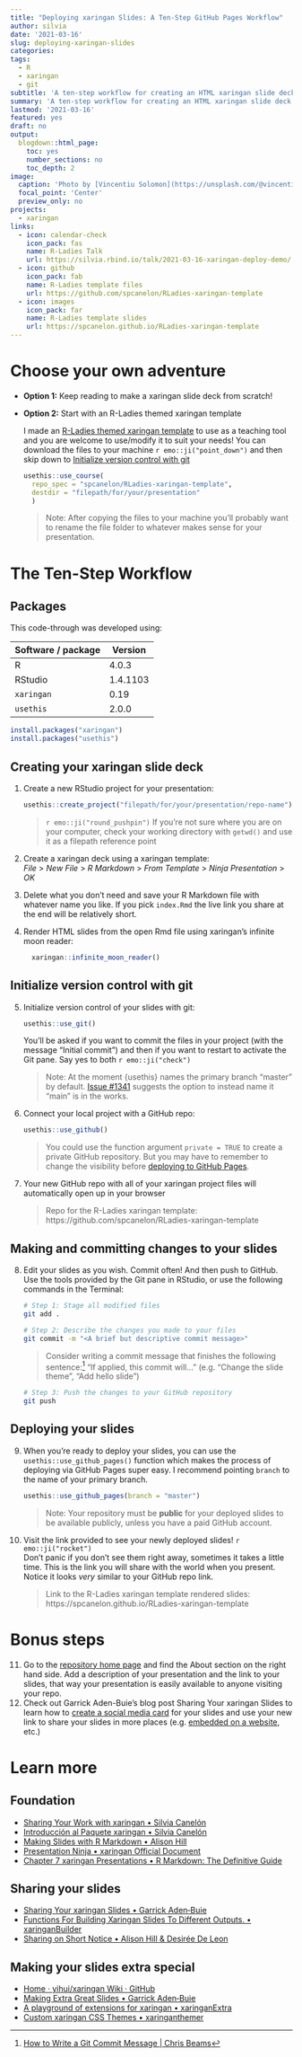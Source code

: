 ```yaml
---
title: "Deploying xaringan Slides: A Ten-Step GitHub Pages Workflow"
author: silvia
date: '2021-03-16'
slug: deploying-xaringan-slides
categories:
tags:
  - R
  - xaringan
  - git
subtitle: 'A ten-step workflow for creating an HTML xaringan slide deck and deploying it to the web using GitHub Pages'
summary: 'A ten-step workflow for creating an HTML xaringan slide deck and deploying it to the web using GitHub Pages'
lastmod: '2021-03-16'
featured: yes
draft: no
output:
  blogdown::html_page:
    toc: yes
    number_sections: no
    toc_depth: 2
image:
  caption: 'Photo by [Vincentiu Solomon](https://unsplash.com/@vincentiu)'
  focal_point: 'Center'
  preview_only: no
projects: 
  - xaringan
links:
  - icon: calendar-check
    icon_pack: fas
    name: R-Ladies Talk
    url: https://silvia.rbind.io/talk/2021-03-16-xaringan-deploy-demo/
  - icon: github
    icon_pack: fab
    name: R-Ladies template files
    url: https://github.com/spcanelon/RLadies-xaringan-template
  - icon: images
    icon_pack: far
    name: R-Ladies template slides
    url: https://spcanelon.github.io/RLadies-xaringan-template
---
```


# Choose your own adventure
- **Option 1:** Keep reading to make a xaringan slide deck from scratch!
- **Option 2:** Start with an R-Ladies themed xaringan template

    I made an [R-Ladies themed xaringan template](https://spcanelon.github.io/RLadies-xaringan-template) to use as a teaching tool and you are welcome to use/modify it to suit your needs! You can download the files to your machine `r emo::ji("point_down")` and then skip down to [Initialize version control with git](#initialize-version-control-with-git)
    
    ```r
    usethis::use_course(
      repo_spec = "spcanelon/RLadies-xaringan-template",
      destdir = "filepath/for/your/presentation"
      )
    ```

    > Note: After copying the files to your machine you'll probably want to rename the file folder to whatever makes sense for your presentation.

# The Ten-Step Workflow

## Packages

This code-through was developed using:

| Software / package    | Version               |
|-----------------------|-----------------------|
| R                     | 4.0.3                 | 
| RStudio               | 1.4.1103              |  
| `xaringan`            | 0.19                  |
| `usethis`             | 2.0.0                 |

```r
install.packages("xaringan")
install.packages("usethis")
```


## Creating your xaringan slide deck

1. Create a new RStudio project for your presentation:

    ```r
    usethis::create_project("filepath/for/your/presentation/repo-name")
    ```

    > `r emo::ji("round_pushpin")` If you're not sure where you are on your computer, check your working directory with `getwd()` and use it as a filepath reference point
    
<!--Output:    
    ```r
    New project 'rladies-xaringan-template' is nested inside an existing project '/filepath/for/the/presentation/', which is rarely a good idea.
    If this is unexpected, the here package has a function, `here::dr_here()` that reveals why '/filepath/for/the/presentation/' is regarded as a project.
    Do you want to create anyway?
    
    1: Absolutely not
    2: Yup
    3: No
    
    Selection: 2
    ```
-->

2. Create a xaringan deck using a xaringan template:<br>
_File_ > _New File_ > _R Markdown_ > _From Template_ > _Ninja Presentation_ > _OK_
3. Delete what you don't need and save your R Markdown file with whatever name you like. If you pick `index.Rmd` the live link you share at the end will be relatively short.

6. Render HTML slides from the open Rmd file using xaringan's infinite moon reader:
  
    ```r
      xaringan::infinite_moon_reader()
    ```


## Initialize version control with git

5. Initialize version control of your slides with git: 

    ```r
    usethis::use_git()
    ```

    You'll be asked if you want to commit the files in your project (with the message "Initial commit") and then if you want to restart to activate the Git pane.  Say yes to both `r emo::ji("check")`

    > Note: At the moment {usethis} names the primary branch "master" by default. [Issue #1341](https://github.com/r-lib/usethis/issues/1341) suggests the option to instead name it "main" is in the works.

<!--Output:
> usethis::use_git()
✓ Setting active project to '/filepath/for/the/presentation/rladies-xaringan-template'
✓ Initialising Git repo
✓ Adding '.Rhistory', '.Rdata', '.httr-oauth', '.DS_Store' to '.gitignore'
There are 6 uncommitted files:
* '.gitignore'
* 'index_files/'
* 'index.html'
* 'index.Rmd'
* 'libs/'
* 'rladies-xaringan-template.Rproj'
Is it ok to commit them?

1: Yup
2: Negative
3: No way

Selection: 1


✓ Adding files
✓ Making a commit with message 'Initial commit'
● A restart of RStudio is required to activate the Git pane
Restart now?

1: Yes
2: Nope
3: Not now

Selection: 

-->

6. Connect your local project with a GitHub repo:

    ```r
    usethis::use_github()
    ```

    > You could use the function argument `private = TRUE` to create a private GitHub repository. But you may have to remember to change the visibility before [deploying to GitHub Pages](#deploying-your-slides).

<!--Output:
> usethis::use_github(private = TRUE)
ℹ Defaulting to https Git protocol
✓ Setting active project to '/filepath/for/the/presentation/rladies-xaringan-template'
✓ Checking that current branch is default branch ('master')
✓ Creating private GitHub repository 'spcanelon/rladies-xaringan-template'
✓ Setting remote 'origin' to 'https://github.com/spcanelon/rladies-xaringan-template.git'
✓ Pushing 'master' branch to GitHub and setting 'origin/master' as upstream branch
✓ Opening URL 'https://github.com/spcanelon/rladies-xaringan-template'
-->

7. Your new GitHub repo with all of your xaringan project files will automatically open up in your browser

    > Repo for the R-Ladies xaringan template:<br>
    https://github.com/spcanelon/RLadies-xaringan-template

## Making and committing changes to your slides

8. Edit your slides as you wish. Commit often! And then push to GitHub. Use the tools provided by the Git pane in RStudio, or use the following commands in the Terminal: 

    ```bash
    # Step 1: Stage all modified files
    git add .
    ```

    ```bash
    # Step 2: Describe the changes you made to your files
    git commit -m "<A brief but descriptive commit message>"
    ```
> Consider writing a commit message that finishes the following sentence:^[[How to Write a Git Commit Message | Chris Beams](https://chris.beams.io/posts/git-commit/#imperative)] "If applied, this commit will..." (e.g. "Change the slide theme", "Add hello slide")

    ```bash
    # Step 3: Push the changes to your GitHub repository
    git push
    ```
  
## Deploying your slides

9. When you're ready to deploy your slides, you can use the `usethis::use_github_pages()` function which makes the process of deploying via GitHub Pages super easy. I recommend pointing `branch` to the name of your primary branch.

    ```r
    usethis::use_github_pages(branch = "master")
    ```
    
    > Note: Your repository must be **public** for your deployed slides to be available publicly, unless you have a paid GitHub account.
    
<!--Output:
> usethis::use_github_pages(branch = "master")
✓ Setting active project to '/Users/scanelon/Box/2-Teaching/R-Projects/R-Ladies/RLadies-xaringan-template'
✓ Activating GitHub Pages for 'spcanelon/rladies-xaringan-template'
✓ GitHub Pages is publishing from:
● URL: 'https://spcanelon.github.io/RLadies-xaringan-template/'
● Branch: 'master'
● Path: '/'
-->

10. Visit the link provided to see your newly deployed slides! `r emo::ji("rocket")`<br>Don't panic if you don't see them right away, sometimes it takes a little time. This is the link you will share with the world when you present. Notice it looks _very_ similar to your GitHub repo link.

    > Link to the R-Ladies xaringan template rendered slides:<br>
    https://spcanelon.github.io/RLadies-xaringan-template


# Bonus steps

11. Go to the [repository home page](https://github.com/spcanelon/RLadies-xaringan-template) and find the About section on the right hand side. Add a description of your presentation and the link to your slides, that way your presentation is easily available to anyone visiting your repo.
12. Check out Garrick Aden-Buie's blog post Sharing Your xaringan Slides to learn how to [create a social media card](https://www.garrickadenbuie.com/blog/sharing-xaringan-slides/#create-a-social-media-card) for your slides and use your new link to share your slides in more places (e.g. [embedded on a website](https://www.garrickadenbuie.com/blog/sharing-xaringan-slides/#embed-your-slides), etc.)

# Learn more

## Foundation
- [Sharing Your Work with xaringan • Silvia Canelón](https://spcanelon.github.io/xaringan-basics-and-beyond/index.html)
- [Introducción al Paquete xaringan • Silvia Canelón](https://silvia.rbind.io/talk/2020-12-17-introduccion-xaringan/)
- [Making Slides with R Markdown • Alison Hill](https://arm.rbind.io/slides/xaringan.html)
- [Presentation Ninja • xaringan Official Document](https://slides.yihui.org/xaringan/)
- [Chapter 7 xaringan Presentations • R Markdown: The Definitive Guide](https://bookdown.org/yihui/rmarkdown/xaringan.html)

## Sharing your slides
- [Sharing Your xaringan Slides • Garrick Aden‑Buie](https://www.garrickadenbuie.com/blog/sharing-xaringan-slides/)
- [Functions For Building Xaringan Slides To Different Outputs. • xaringanBuilder](https://jhelvy.github.io/xaringanBuilder/)
- [Sharing on Short Notice • Alison Hill & Desirée De Leon](https://alison.rbind.io/talk/2020-sharing-short-notice/)

## Making your slides extra special
- [Home · yihui/xaringan Wiki · GitHub](https://github.com/yihui/xaringan/wiki)
- [Making Extra Great Slides • Garrick Aden‑Buie](https://www.garrickadenbuie.com/talk/extra-great-slides-nyhackr/)
- [A playground of extensions for xaringan • xaringanExtra](https://pkg.garrickadenbuie.com/xaringanExtra/#/?id=xaringanextra)
- [Custom xaringan CSS Themes • xaringanthemer](https://pkg.garrickadenbuie.com/xaringanthemer/)

